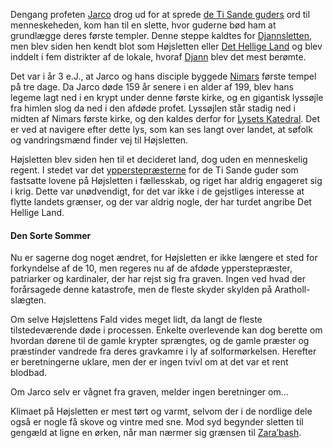 {{title:Højsletten}}
{{author:Jesper Kristiansen}}
{{timestamp:2011-08-12T09:11:11Z}}
{{copyright:Højsletten}}
Dengang profeten [[Jarco]] drog ud for at sprede [[guderne|de Ti Sande guders]] ord til menneskeheden, kom han til en slette, hvor guderne bød ham at grundlægge deres første templer. Denne steppe kaldtes for [[Djannsletten]], men blev siden hen kendt blot som Højsletten eller [[Det Hellige Land]] og blev inddelt i fem distrikter af de lokale, hvoraf [[Djanndistriktet|Djann]] blev det mest berømte.

Det var i år 3 e.J., at Jarco og hans disciple byggede [[Nimar|Nimars]] første tempel på tre dage. Da Jarco døde 159 år senere i en alder af 199, blev hans legeme lagt ned i en krypt under denne første kirke, og en gigantisk lyssøjle fra himlen slog da ned i den afdøde profet.
Lyssøjlen står stadig ned i midten af Nimars første kirke, og den kaldes derfor for [[Lysets Katedral]]. Det er ved at navigere efter dette lys, som kan ses langt over landet, at søfolk og vandringsmænd finder vej til Højsletten.

Højsletten blev siden hen til et decideret land, dog uden en menneskelig regent. I stedet var det [[ypperstepræst|ypperstepræsterne]] for de Ti Sande guder som fastsatte lovene på Højsletten i fællesskab, og riget har aldrig engageret sig i krig. Dette var unødvendigt, for det var ikke i de gejstliges interesse at flytte landets grænser, og der var aldrig nogle, der har turdet angribe Det Hellige Land.


====Den Sorte Sommer====
Nu er sagerne dog noget ændret, for Højsletten er ikke længere et sted for forkyndelse af de 10, men regeres nu af de afdøde ypperstepræster, patriarker og kardinaler, der har rejst sig fra graven. Ingen ved hvad der forårsagede denne katastrofe, men de fleste skyder skylden på Aratholl-slægten.

Om selve Højslettens Fald vides meget lidt, da langt de fleste tilstedeværende døde i processen. Enkelte overlevende kan dog berette om hvordan dørene til de gamle krypter sprængtes, og de gamle præster og præstinder vandrede fra deres gravkamre i ly af solformørkelsen. Herefter er beretningerne uklare, men der er ingen tvivl om at det var et rent blodbad.

Om Jarco selv er vågnet fra graven, melder ingen beretninger om...

Klimaet på Højsletten er mest tørt og varmt, selvom der i de nordlige dele også er nogle få skove og vintre med sne. Mod syd begynder sletten til gengæld at ligne en ørken, når man nærmer sig grænsen til [[Zara’bash]].